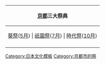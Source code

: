 {| style="border: 1px solid #ced8df;margin: 0 auto 0 auto; "
|- style="background:#ccccff"
![[京都]]三大祭典
|-
|class="center" |[[葵祭]]([[5月]]) | [[祇園祭]]([[7月]]) | [[時代祭]]([[10月]])
|-
|}
<noinclude>
[[Category:日本文化模板]]
[[Category:京都市的祭]]
</noinclude>